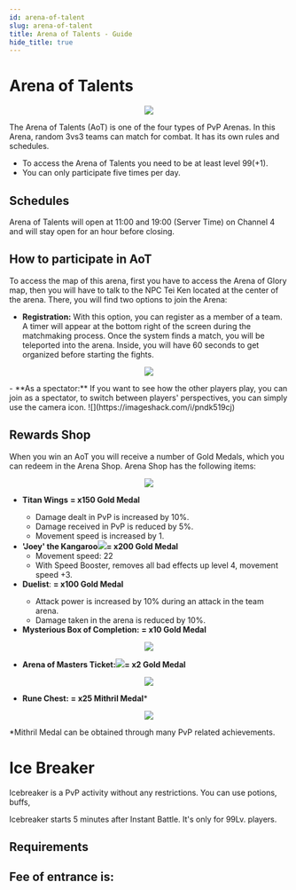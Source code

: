 ```yaml
---
id: arena-of-talent
slug: arena-of-talent
title: Arena of Talents - Guide
hide_title: true
---
```


# Arena of Talents
<p align="center">
  <img src="https://imageshack.com/i/pmALyIT0j" /></p>
    The Arena of Talents (AoT) is one of the four types of PvP Arenas. In this Arena, random 3vs3 teams can match for combat. It has its own rules and schedules.

- To access the Arena of Talents you need to be at least level 99(+1).
- You can only participate five times per day.

## Schedules

Arena of Talents will open at 11:00 and 19:00 (Server Time) on Channel 4 and will stay open for an hour before closing.

## How to participate in AoT
To access the map of this arena, first you have to access the Arena of Glory map, then you will have to talk to the NPC Tei Ken located at the center of the arena. There, you will find two options to join the Arena:
- **Registration:** With this option, you can register as a member of a team. A timer will appear at the bottom right of the screen during the matchmaking process. Once the system finds a match, you will be teleported into the arena. Inside, you will have 60 seconds to get organized before starting the fights.
<p align="center">
  <img src="https://imageshack.com/i/pnnr6Irqp"/></p>
- **As a spectator:** If you want to see how the other players play, you can join as a spectator, to switch between players' perspectives, you can simply use the camera icon. ![](https://imageshack.com/i/pndk519cj)

##  Rewards Shop
When you win an AoT you will receive a number of Gold Medals, which you can redeem in the Arena Shop. Arena Shop has the following items:
<p align="center">
  <img src="https://imageshack.com/i/pmaNG2G2p"/></p>

- **Titan Wings** <ItemIcon iconId="2622"/> **= x150 Gold Medal**
	-  Damage dealt in PvP is increased by 10%.
	- Damage received in PvP is reduced by 5%.
	- Movement speed is increased by 1.
- **'Joey' the Kangaroo**![](https://imageshack.com/i/pokHNi8wp)**= x200 Gold Medal**
	- Movement speed: 22 
	- With Speed Booster, removes all bad effects up level 4, movement speed +3.
- **Duelist**: <ItemIcon iconId="4144"/> **= x100 Gold Medal**
	- Attack power is increased by 10% during an attack in the team arena.
	- Damage taken in the arena is reduced by 10%.
- **Mysterious Box of Completion:**<ItemIcon iconId="1399"/> **= x10 Gold Medal**
<p align="center">
  <img src="https://imageshack.com/i/pmnu49mGp"/></p>
    
- **Arena of Masters Ticket:**![](https://imageshack.com/i/pn79pvRXp)**= x2 Gold Medal**
<p align="center">
  <img src="https://imageshack.com/i/pnSe4Hnop"/></p>

- **Rune Chest:**<ItemIcon iconId="1405"/> **= x25 Mithril Medal***
<p align="center">
  <img src="https://imageshack.com/i/pmuss3NXp"/></p>

*Mithril Medal can be obtained through many PvP related achievements.

# Ice Breaker

Icebreaker is a PvP activity without any restrictions. You can use potions, buffs, 

Icebreaker starts 5 minutes after Instant Battle. It's only for 99Lv. players.

## Requirements

Fee of entrance is:
- 